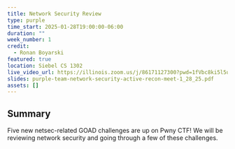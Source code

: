 ```yaml
---
title: Network Security Review
type: purple
time_start: 2025-01-28T19:00:00-06:00
duration: ""
week_number: 1
credit:
  - Ronan Boyarski
featured: true
location: Siebel CS 1302
live_video_url: https://illinois.zoom.us/j/86171127300?pwd=1fVbc8ki5l5uYeYfEfcLkTEyAzcgym.1
slides: purple-team-network-security-active-recon-meet-1_28_25.pdf
assets: []
---
```

## Summary
Five new netsec-related GOAD challenges are up on Pwny CTF! We will be reviewing network security and going through a few of these challenges.
